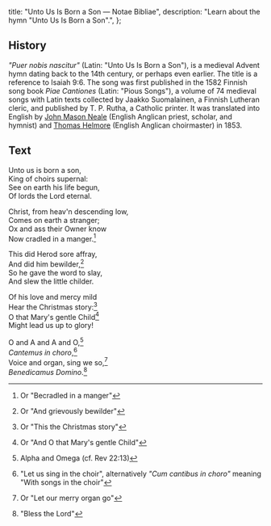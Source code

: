   title: "Unto Us Is Born a Son — Notae Bibliae",
  description: "Learn about the hymn \"Unto Us Is Born a Son\".",
};

<Initial text="Unto Us Is Born a Son" />

## History

*"Puer nobis nascitur"* (Latin: "Unto Us Is Born a Son"), is a medieval Advent hymn dating back to the 14th century, or perhaps even earlier. The title is a reference to Isaiah 9:6. The song was first published in the 1582 Finnish song book *Piae Cantiones* (Latin: "Pious Songs"), a volume of 74 medieval songs with Latin texts collected by Jaakko Suomalainen, a Finnish Lutheran cleric, and published by T. P. Rutha, a Catholic printer. It was translated into English by [John Mason Neale](/liturgy/music/composers/john-mason-neale) (English Anglican priest, scholar, and hymnist) and [Thomas Helmore](/liturgy/music/composers/thomas-helmore) (English Anglican choirmaster) in 1853.

## Text

Unto us is born a son,<br/>
King of choirs supernal:<br/>
See on earth his life begun,<br/>
Of lords the Lord eternal.

Christ, from heav'n descending low,<br/>
Comes on earth a stranger;<br/>
Ox and ass their Owner know<br/>
Now cradled in a manger.[^1]

This did Herod sore affray,<br/>
And did him bewilder,[^2]<br/>
So he gave the word to slay,<br/>
And slew the little childer.

Of his love and mercy mild<br/>
Hear the Christmas story:[^3]<br/>
O that Mary's gentle Child[^4]<br/>
Might lead us up to glory!

O and A and A and O,[^5]<br/>
*Cantemus in choro*,[^6]<br/>
Voice and organ, sing we so,[^7]<br/>
*Benedicamus Domino*.[^8]

[^1]: Or "Becradled in a manger"
[^2]: Or "And grievously bewilder"
[^3]: Or "This the Christmas story"
[^4]: Or "And O that Mary's gentle Child"
[^5]: Alpha and Omega (cf. Rev 22:13)
[^6]: "Let us sing in the choir", alternatively *"Cum cantibus in choro"* meaning "With songs in the choir"
[^7]: Or "Let our merry organ go"
[^8]: "Bless the Lord"
